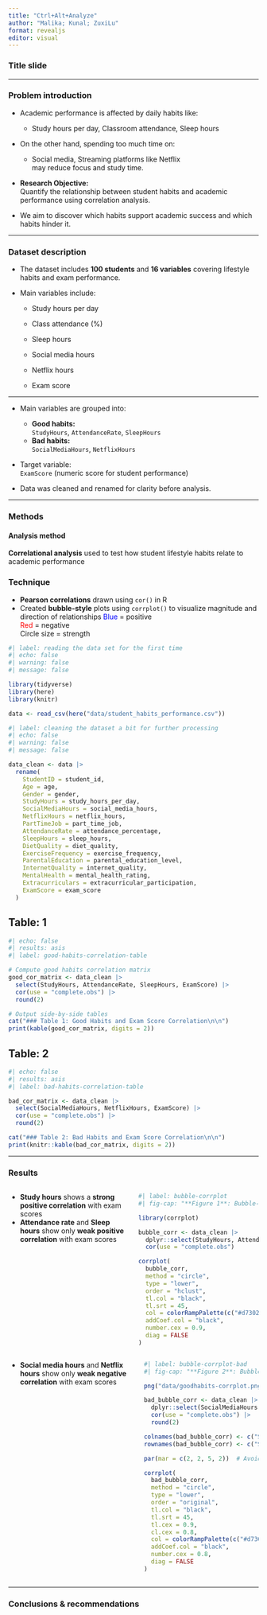 ```yaml
---
title: "Ctrl+Alt+Analyze"
author: "Malika; Kunal; ZuxiLu"
format: revealjs
editor: visual
---
```


### Title slide

------------------------------------------------------------------------

### Problem introduction

-   Academic performance is affected by daily habits like:

    -   Study hours per day, Classroom attendance, Sleep hours

-   On the other hand, spending too much time on:

    -   Social media, Streaming platforms like Netflix\
        may reduce focus and study time.

-   **Research Objective:**\
    Quantify the relationship between student habits and academic performance using correlation analysis.

-   We aim to discover which habits support academic success and which habits hinder it.

------------------------------------------------------------------------

### Dataset description

-   The dataset includes **100 students** and **16 variables** covering lifestyle habits and exam performance.

-   Main variables include:

    -   Study hours per day\

    -   Class attendance (%)\

    -   Sleep hours\

    -   Social media hours\

    -   Netflix hours

    -   Exam score

------------------------------------------------------------------------

-   Main variables are grouped into:

    -   **Good habits:**\
        `StudyHours`, `AttendanceRate`, `SleepHours`
    -   **Bad habits:**\
        `SocialMediaHours`, `NetflixHours`

-   Target variable:\
    `ExamScore` (numeric score for student performance)

-   Data was cleaned and renamed for clarity before analysis.

------------------------------------------------------------------------

### Methods

#### Analysis method

**Correlational analysis** used to test how student lifestyle habits relate to academic performance

### Technique

-   **Pearson correlations** drawn using `cor()` in R
-   Created **bubble-style** plots using `corrplot()` to visualize magnitude and direction of relationships [Blue]{style="color:blue"} = positive\
    [Red]{style="color:red"} = negative\
    Circle size = strength

```r
#| label: reading the data set for the first time
#| echo: false
#| warning: false
#| message: false

library(tidyverse)
library(here)
library(knitr)

data <- read_csv(here("data/student_habits_performance.csv"))

```

```r
#| label: cleaning the dataset a bit for further processing
#| echo: false
#| warning: false
#| message: false

data_clean <- data |>
  rename(
    StudentID = student_id,
    Age = age,
    Gender = gender,
    StudyHours = study_hours_per_day,
    SocialMediaHours = social_media_hours,
    NetflixHours = netflix_hours,
    PartTimeJob = part_time_job,
    AttendanceRate = attendance_percentage,
    SleepHours = sleep_hours,
    DietQuality = diet_quality,
    ExerciseFrequency = exercise_frequency,
    ParentalEducation = parental_education_level,
    InternetQuality = internet_quality,
    MentalHealth = mental_health_rating,
    Extracurriculars = extracurricular_participation,
    ExamScore = exam_score
  )

```

## Table: 1

```r
#| echo: false
#| results: asis
#| label: good-habits-correlation-table

# Compute good habits correlation matrix
good_cor_matrix <- data_clean |>
  select(StudyHours, AttendanceRate, SleepHours, ExamScore) |>
  cor(use = "complete.obs") |>
  round(2)

# Output side-by-side tables
cat("### Table 1: Good Habits and Exam Score Correlation\n\n")
print(kable(good_cor_matrix, digits = 2))


```

## Table: 2

```r
#| echo: false
#| results: asis
#| label: bad-habits-correlation-table

bad_cor_matrix <- data_clean |>
  select(SocialMediaHours, NetflixHours, ExamScore) |>
  cor(use = "complete.obs") |>
  round(2)

cat("### Table 2: Bad Habits and Exam Score Correlation\n\n")
print(knitr::kable(bad_cor_matrix, digits = 2))
```

------------------------------------------------------------------------

### Results

::: columns
-   **Study hours** shows a **strong positive correlation** with exam scores
-   **Attendance rate** and **Sleep hours** show only **weak positive correlation** with exam scores

```r
#| label: bubble-corrplot
#| fig-cap: "**Figure 1**: Bubble-style correlation matrix of student habits and exam score"

library(corrplot)

bubble_corr <- data_clean |>
  dplyr::select(StudyHours, AttendanceRate, SleepHours, ExamScore) |>
  cor(use = "complete.obs")

corrplot(
  bubble_corr,
  method = "circle",
  type = "lower",
  order = "hclust",
  tl.col = "black",
  tl.srt = 45,
  col = colorRampPalette(c("#d73027", "white", "#1E90FF"))(200),
  addCoef.col = "black",
  number.cex = 0.9,
  diag = FALSE
)

```
:::

::: columns
-   **Social media hours** and **Netflix hours** show only **weak negative correlation** with exam scores

```r
#| label: bubble-corrplot-bad
#| fig-cap: "**Figure 2**: Bubble-style correlation matrix of bad habits and exam score"

png("data/goodhabits-corrplot.png", width = 800, height = 600)

bad_bubble_corr <- data_clean |>
  dplyr::select(SocialMediaHours, NetflixHours, ExamScore) |>
  cor(use = "complete.obs") |>
  round(2)

colnames(bad_bubble_corr) <- c("Social", "Netflix", "Score")
rownames(bad_bubble_corr) <- c("Social", "Netflix", "Score")

par(mar = c(2, 2, 5, 2))  # Avoid clipping

corrplot(
  bad_bubble_corr,
  method = "circle",
  type = "lower",
  order = "original",
  tl.col = "black",
  tl.srt = 45,
  tl.cex = 0.9,
  cl.cex = 0.8,
  col = colorRampPalette(c("#d73027", "white", "#1E90FF"))(200),
  addCoef.col = "black",
  number.cex = 0.8,
  diag = FALSE
)
```
:::

------------------------------------------------------------------------

### Conclusions & recommendations
